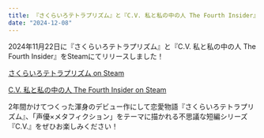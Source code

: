 ```yaml
---
title: 『さくらいろテトラプリズム』と『C.V. 私と私の中の人 The Fourth Insider』をリリースしました！
date: "2024-12-08"
---
```


2024年11月22日に『さくらいろテトラプリズム』と『C.V. 私と私の中の人 The Fourth Insider』をSteamにてリリースしました！

[さくらいろテトラプリズム on Steam](https://store.steampowered.com/app/3237200/_/)

[C.V. 私と私の中の人 The Fourth Insider on Steam](https://store.steampowered.com/app/3239230/CV__The_Fourth_Insider/)

2年間かけてつくった渾身のデビュー作にして恋愛物語『さくらいろテトラプリズム』、「声優×メタフィクション」をテーマに描かれる不思議な短編シリーズ『C.V.』をぜひお楽しみください！
